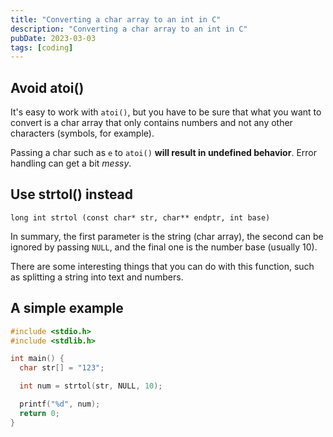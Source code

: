 ```yaml
---
title: "Converting a char array to an int in C"
description: "Converting a char array to an int in C"
pubDate: 2023-03-03
tags: [coding]
---
```


## Avoid atoi()

It's easy to work with `atoi()`, but you have to be sure that what you want to convert is a char array that only contains numbers and not any other characters (symbols, for example).

Passing a char such as `e` to `atoi()` **will result in undefined behavior**. Error handling can get a bit _messy_.

## Use strtol() instead

`long int strtol (const char* str, char** endptr, int base)`

In summary, the first parameter is the string (char array), the second can be ignored by passing `NULL`, and the final one is the number base (usually 10).

There are some interesting things that you can do with this function, such as splitting a string into text and numbers.

## A simple example

```c
#include <stdio.h>
#include <stdlib.h>

int main() {
  char str[] = "123";

  int num = strtol(str, NULL, 10);

  printf("%d", num);
  return 0;
}
```
